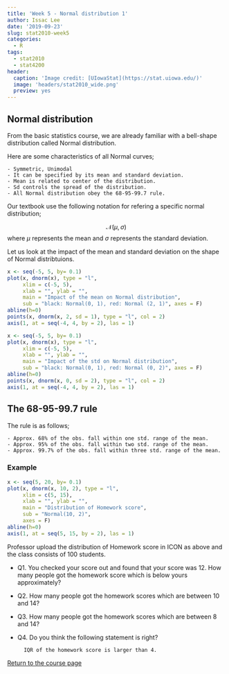 ```yaml
---
title: 'Week 5 - Normal distribution 1'
author: Issac Lee
date: '2019-09-23'
slug: stat2010-week5
categories:
  - R
tags:
  - stat2010
  - stat4200
header:
  caption: 'Image credit: [UIowaStat](https://stat.uiowa.edu/)'
  image: 'headers/stat2010_wide.png'
  preview: yes
---
```


## Normal distribution

From the basic statistics course, we are already familiar with a bell-shape distribution called Normal distribution.

Here are some characteristics of all Normal curves;

    - Symmetric, Unimodal
    - It can be specified by its mean and standard deviation.
    - Mean is related to center of the distribution.
    - Sd controls the spread of the distribution.
    - All Normal distribution obey the 68-95-99.7 rule.

Our textbook use the following notation for refering a specific normal distribution;

$$
\mathcal{N}(\mu, \sigma)
$$
where $\mu$ represents the mean and $\sigma$ represents the standard deviation.

Let us look at the impact of the mean and standard deviation on the shape of Normal distribtuions.

```r
x <- seq(-5, 5, by= 0.1)
plot(x, dnorm(x), type = "l",
     xlim = c(-5, 5),
     xlab = "", ylab = "",
     main = "Impact of the mean on Normal distribution",
     sub = "black: Normal(0, 1), red: Normal (2, 1)", axes = F)
abline(h=0)
points(x, dnorm(x, 2, sd = 1), type = "l", col = 2)
axis(1, at = seq(-4, 4, by = 2), las = 1)
```


```r
x <- seq(-5, 5, by= 0.1)
plot(x, dnorm(x), type = "l",
     xlim = c(-5, 5),
     xlab = "", ylab = "",
     main = "Impact of the std on Normal distribution",
     sub = "black: Normal(0, 1), red: Normal (0, 2)", axes = F)
abline(h=0)
points(x, dnorm(x, 0, sd = 2), type = "l", col = 2)
axis(1, at = seq(-4, 4, by = 2), las = 1)
```

## The 68-95-99.7 rule

The rule is as follows;

    - Approx. 68% of the obs. fall within one std. range of the mean.
    - Approx. 95% of the obs. fall within two std. range of the mean.
    - Approx. 99.7% of the obs. fall within three std. range of the mean.

### Example

```r
x <- seq(5, 20, by= 0.1)
plot(x, dnorm(x, 10, 2), type = "l",
     xlim = c(5, 15),
     xlab = "", ylab = "",
     main = "Distribution of Homework score",
     sub = "Normal(10, 2)",
     axes = F)
abline(h=0)
axis(1, at = seq(5, 15, by = 2), las = 1)
```

Professor upload the distribution of Homework score in ICON as above and the class consists of 100 students.

- Q1. You checked your score out and found that your score was 12. How many people got the homework score which is below yours approximately?


- Q2. How many people got the homework scores which are between 10 and 14?


- Q3. How many people got the homework scores which are between 8 and 14?


- Q4. Do you think the following statement is right?
    
        IQR of the homework score is larger than 4.


<a href="https://theissaclee.com/post/stat2010/" target="_self">Return to the course page</a>


